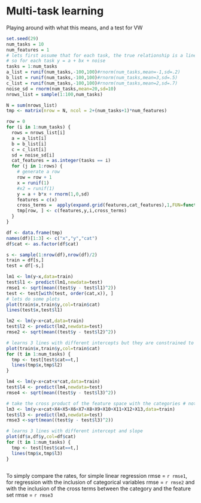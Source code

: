 Multi-task learning
========================================================
Playing around with what this means, and a test for VW

```r
set.seed(29)
num_tasks = 10
num_features = 1
# lets first assume that for each task, the true relationship is a linear in one variable where the intercept and slope term are drawn from a normal distribution.
# so for each task y = a + bx + noise
tasks = 1:num_tasks
a_list = runif(num_tasks,-100,100)#rnorm(num_tasks,mean=-1,sd=.2)
b_list = runif(num_tasks,-100,100)#rnorm(num_tasks,mean=3,sd=.5)
c_list = runif(num_tasks,-100,100)#rnorm(num_tasks,mean=2,sd=.7)
noise_sd = rnorm(num_tasks,mean=20,sd=10)
nrows_list = sample(1:100,num_tasks)

N = sum(nrows_list)
tmp <- matrix(nrow = N, ncol = 2+(num_tasks+1)*num_features)

row = 0
for (i in 1:num_tasks) {
  rows = nrows_list[i]
  a = a_list[i]
  b = b_list[i]
  c = c_list[i]
  sd = noise_sd[i]
  cat_features = as.integer(tasks == i)
  for (j in 1:rows) {
    # generate a row
    row = row + 1
    x = runif(1)
    #x2 = runif(1)
    y = a + b*x + rnorm(1,0,sd)
    features = c(x)
    cross_terms =  apply(expand.grid(features,cat_features),1,FUN=function(x){x[1]*x[2]})
    tmp[row, ] <- c(features,y,i,cross_terms)
  }
}

df <- data.frame(tmp)
names(df)[1:3] <- c("x","y","cat")
df$cat <- as.factor(df$cat)

s <- sample(1:nrow(df),nrow(df)/2)
train = df[s,]
test = df[-s,]

```

```r
lm1 <- lm(y~x,data=train)
test$l1 <- predict(lm1,newdata=test)
rmse1 <- sqrt(mean((test$y - test$l1)^2))
test <- test[with(test, order(cat,x)), ]
# lets do some plots
plot(train$x,train$y,col=train$cat)
lines(test$x,test$l1)
```

```r
lm2 <- lm(y~x+cat,data=train)
test$l2 <- predict(lm2,newdata=test)
rmse2 <- sqrt(mean((test$y - test$l2)^2))

# learns 3 lines with different intercepts but they are constrained to have the same slope
plot(train$x,train$y,col=train$cat)
for (t in 1:num_tasks) {
  tmp <- test[test$cat==t,]
  lines(tmp$x,tmp$l2)
}

```

```r
lm4 <- lm(y~x+cat+x*cat,data=train)
test$l4 <- predict(lm4,newdata=test)
rmse4 <- sqrt(mean((test$y - test$l3)^2))
```


```r
# take the cross product of the feature space with the categories # note if you take cat of of this then it does different slopes but fixed intercept...
lm3 <- lm(y~x+cat+X4+X5+X6+X7+X8+X9+X10+X11+X12+X13,data=train)
test$l3 <- predict(lm3,newdata=test)
rmse3 <-sqrt(mean((test$y - test$l3)^2))

# learns 3 lines with different intercept and slope
plot(df$x,df$y,col=df$cat)
for (t in 1:num_tasks) {
  tmp <- test[test$cat==t,]
  lines(tmp$x,tmp$l3)
}
```



```r


```

To simply compare the rates, for simple linear regression rmse = `r rmse1`, for regression with the inclusion of categorical variables rmse = `r rmse2` and with the inclusion of the cross terms between the category and the feature set rmse = `r rmse3`



